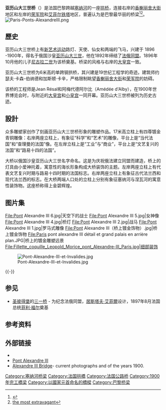 {{Infobox bridge
| bridge_name = 亚历山大三世桥
| image = Pont Alexandre III.jpg|
| caption = 
| crosses= [[塞纳河|塞纳河]]
| locale= [[法国|法国]][[巴黎|巴黎]]
| length = {{convert|160|m|ft}}<ref name=Structurae>{{cite web |title=Alexandre III Bridge |url=http://structurae.net/structures/alexandre-iii-bridge |website=Structurae—International Database for Civil and Structural Engineering |publisher=Wilhelm Ernst & Sohn Verlag |access-date=4 October 2014 |archive-date=2018-06-24 |archive-url=https://web.archive.org/web/20180624150633/https://structurae.net/structures/alexandre-iii-bridge }}</ref>
| width = {{convert|40|m|ft}}<ref name=Structurae/>
| downstream = [[荣军院桥|荣军院桥]]
| upstream = [[协和桥|协和桥]]
}}
'''亚历山大三世桥'''（{{lang-fr|Pont Alexandre III}}）是法国巴黎跨越[[塞纳河|塞纳河]]的一座[[拱桥|拱桥]]，连接右岸的[[香榭丽舍大街|香榭丽舍大街]]地区和左岸的[[荣军院|荣军院]]和[[艾菲尔铁塔|艾菲尔铁塔]]地区，普遍认为是巴黎最华丽的桥梁<ref>{{Cite web |url=http://books.google.com/books?id=TLMMNttIHX8C&pg=PA143&dq=elegant+%22pont+alexandre+III&as_brr=0&sig=2K6jeVFGM6IeRyHmOSv_U57IU6Y |title=the most ornate |accessdate=2009-02-28 |archive-date=2014-07-07 |archive-url=https://web.archive.org/web/20140707134814/http://books.google.com/books?id=TLMMNttIHX8C&pg=PA143&dq=elegant+%22pont+alexandre+III&as_brr=0&sig=2K6jeVFGM6IeRyHmOSv_U57IU6Y |dead-url=no }}</ref><ref>[http://books.google.com/books?id=8ixR236aqQoC&pg=PA15&dq=elegant+%22pont+alexandre+III&as_brr=0&sig=x59oYSyRigTwGakNFvm3gfrcG6M the most extravagant]</ref>。[[Image:Paris-Ponts-AlexandreIII.png|right]]

==歷史==
亚历山大三世桥上有[[新艺术运动|新艺术运动]]路灯、天使、仙女和两端的飞马，兴建于 1896 -1900年，得名于俄国沙皇[[亚历山大三世_(俄国)|亚历山大三世]]，他在1892年缔结了[[法俄同盟|法俄同盟]]。1896年10月他的儿子[[尼古拉二世|尼古拉二世]]为该桥奠基。桥梁的风格与右岸的[[大皇宫|大皇宫]]一致。 

亚历山大三世桥为6米高的单跨钢拱桥，其兴建是19世纪工程学的奇迹。建筑师约瑟夫·卡森-伯纳德和加斯顿·卡辛，严格限制眺望[[香榭丽舍大街|香榭丽舍大街]]和[[荣军院|荣军院]]的妨碍。  

该桥的工程师是Jean Résal和阿梅代德阿尔比（Amédée d'Alby），在1900年世界博览会时，与附近的[[大皇宫|大皇宫]]和[[小皇宫|小皇宫]]一同开幕。亚历山大三世桥被列为历史古迹。

==設計==
众多雕塑家创作了刻画亚历山大三世桥形象的雕塑作品。17米高立柱上有四尊镀金青铜雕像：右岸两座立柱上，有象征“科学”和“艺术”的雕像，平台上是“当代法国”和“查理曼的法国”像。在左岸立柱上是“工业”与“商业”，平台上是“文艺复兴的法国”和“路易十四的法国”。

大桥以俄国沙皇亚历山大三世名字命名。这是为庆祝俄法建立同盟而建造，桥上的灯具由小爱神托着，寓意性的海长形象构成大桥装饰的主题。左岸两座立柱上有代表文艺复兴时期与路易十四时期的法国标志。右岸两座立柱上有象征古代法兰西和现代法兰西的标志。在大桥两端人口处的立柱上分别有象征塞纳河与涅瓦河的寓意性装饰物。这座桥称得上金碧辉煌。

== 图片集 ==
{{commons|Pont Alexandre III}}
<gallery>
File:Pont Alexandre III 6.jpg|天空下的战士
File:Pont Alexandre III 5.jpg|女神像
File:Pont Alexandre III 4.jpg|桥灯
File:Pont Alexandre III 2.jpg|战马
File:Pont Alexandre III 1.jpg|罗马式雕像
File:Pont Alexandre III（桥上镀金饰物）.jpg|桥上镀金饰物
File:Paris pont alexandre III détail et grand palais en arrière plan.JPG|桥上的镀金雕塑远景
File:Fillette_coquille_Leopold_Morice_pont_Alexandre-III_Paris.jpg|细部装饰
</gallery>

[[File:Pont-Alexandre-III-et-Invalides.jpg|thumb]]

{{-}}

==参见==
* [[圣彼得堡|圣彼得堡]]的[[聖三一桥_(圣彼得堡)|三一桥]] - 为纪念法俄同盟，[[居斯塔夫·艾菲爾|居斯塔夫·艾菲爾]]设计，1897年8月法国总统[[菲利·福尔|菲利·福尔]]奠基

==参考资料==
<div class="references-small">
<references />
</div>

==外部链接==

* {{Structurae|id=s0000125|title=Alexandre III Bridge}}
* [https://web.archive.org/web/20061125232017/http://www.v1.paris.fr/en/Visiting/SITE.ASP?SITE=10007 Pont Alexandre III] 
*[https://web.archive.org/web/20070928020731/http://paris1900.lartnouveau.com/ponts/pont_alexandre3/pont_alexandre3_actuel.htm Alexandre III Bridge]- current photographs and of the years 1900.

<span id="coordinates">
{{coord|48|51|49|N|2|18|49|E|type:landmark_region:FR_scale:1000|display=title}}
</span>
{{巴黎名胜}}
{{authority control}}
[[Category:塞纳河桥梁|Category:塞纳河桥梁]]
[[Category:法国拱橋|Category:法国拱橋]]
[[Category:法国公路桥|Category:法国公路桥]]
[[Category:1900年完工橋梁|Category:1900年完工橋梁]]
[[Category:以國家元首命名的橋樑|Category:以國家元首命名的橋樑]]
[[Category:巴黎桥梁|Category:巴黎桥梁]]